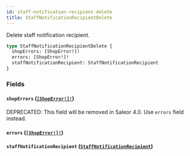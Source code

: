 ```yaml
---
id: staff-notification-recipient-delete
title: StaffNotificationRecipientDelete
---
```


Delete staff notification recipient.

```graphql
type StaffNotificationRecipientDelete {
  shopErrors: [ShopError!]!
  errors: [ShopError!]!
  staffNotificationRecipient: StaffNotificationRecipient
}
```

### Fields

#### `shopErrors` ([`[ShopError!]!`](/docs/developer/api-reference/objects/shop-error))

<span class="badge badge--warning">DEPRECATED: This field will be removed in Saleor 4.0. Use `errors` field instead.</span>

#### `errors` ([`[ShopError!]!`](/docs/developer/api-reference/objects/shop-error))

#### `staffNotificationRecipient` ([`StaffNotificationRecipient`](/docs/developer/api-reference/objects/staff-notification-recipient))
